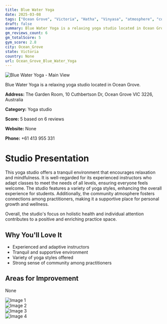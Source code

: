 ```yaml
---
title: Blue Water Yoga
date: 2025-03-08
tags: ["Ocean Grove", "Victoria", "Hatha", "Vinyasa", "atmosphere", "community", "Ocean Grove"]  
draft: false
summary: Blue Water Yoga is a relaxing yoga studio located in Ocean Grove.
gm_reviews_count: 6
gm_totalScore: 5
gym_score: 2.8
city: Ocean_Grove
state: Victoria
country: None
url: Ocean_Grove_Blue_Water_Yoga
---
```


<div className="aspect-[16/9] relative my-8">
  <img 
    src="https://lh5.googleusercontent.com/p/AF1QipM0YP4W1GRalMYwJiev0EpqfTB8Y-h1DWg6Aax1=w1920-h1080-k-no"
    alt="Blue Water Yoga - Main View"
    className="object-cover absolute inset-0 w-full h-full rounded-lg"
  />
</div>

Blue Water Yoga is a relaxing yoga studio located in Ocean Grove.

**Address:** The Garden Room, 10 Cuthbertson Dr, Ocean Grove VIC 3226, Australia

**Category:** Yoga studio

**Score:** 5 based on 6 reviews

**Website:** None

**Phone:** +61 413 955 331

# Studio Presentation

This yoga studio offers a tranquil environment that encourages relaxation and mindfulness. It is well-regarded for its experienced instructors who adapt classes to meet the needs of all levels, ensuring everyone feels welcome. The studio features a variety of yoga styles, enhancing the overall experience for students. Additionally, the community atmosphere fosters connections among practitioners, making it a supportive place for personal growth and wellness.

Overall, the studio's focus on holistic health and individual attention contributes to a positive and enriching practice space.

## Why You'll Love It

- Experienced and adaptive instructors
- Tranquil and supportive environment
- Variety of yoga styles offered
- Strong sense of community among practitioners

## Areas for Improvement

None

<div className="grid grid-cols-1 xl:grid-cols-2 gap-4 my-8">
<div className="aspect-[4/3] relative"><img src="https://lh5.googleusercontent.com/p/AF1QipN91Hw75qmudRrl-3Toe2gvEB-4mz1gF_Ix0Uj-=w1920-h1080-k-no" alt="Image 1" className="object-cover absolute inset-0 w-full h-full rounded-lg" /></div>
<div className="aspect-[4/3] relative"><img src="https://lh5.googleusercontent.com/p/AF1QipPreBngdu_oOuJiw4yM1vRf9n4QtJIUi3R0w6lT=w1920-h1080-k-no" alt="Image 2" className="object-cover absolute inset-0 w-full h-full rounded-lg" /></div>
<div className="aspect-[4/3] relative"><img src="https://lh5.googleusercontent.com/p/AF1QipM82QyTGsnSR9VyBHQMKf5y00o-BNBg036J9bi0=w1920-h1080-k-no" alt="Image 3" className="object-cover absolute inset-0 w-full h-full rounded-lg" /></div>
<div className="aspect-[4/3] relative"><img src="https://lh5.googleusercontent.com/p/AF1QipN2roIhuA5knfbOTPyh87HptLOZpSbqSfQnLosL=w1920-h1080-k-no" alt="Image 4" className="object-cover absolute inset-0 w-full h-full rounded-lg" /></div>
</div>